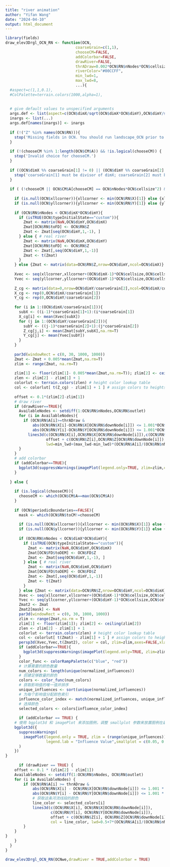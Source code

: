 ---
title: "river animation"
author: "Yifan Wang"
date: "2024-04-10"
output: html_document
---


```{r}
library(fields)
draw_elev3Drgl_OCN_RN <- function(OCN,
                               coarseGrain=c(1,1),
                               chooseCM=FALSE,
                               addColorbar=FALSE,
                               drawRiver=FALSE,
                               thrADraw=0.002*OCN$RN$nNodes*OCN$cellsize^2,
                               riverColor="#00CCFF",
                               min_lwd=1,
                               max_lwd=8,
                               ...){
  #aspect=c(1,1,0.1),
  #ColPalette=terrain.colors(1000,alpha=1),
  
  
  # give default values to unspecified arguments
  args.def <- list(aspect=c(OCN$dimX/sqrt(OCN$dimX*OCN$dimY),OCN$dimY/sqrt(OCN$dimX*OCN$dimY),0.1),axes=FALSE,xlab="",ylab="",zlab="")
  inargs <- list(...)
  args.def[names(inargs)] <- inargs
  
  if (!("Z" %in% names(OCN$RN))){
    stop('Missing fields in OCN. You should run landscape_OCN prior to draw_elev3D_OCN.')
  }
  
  if (!(chooseCM %in% 1:length(OCN$CM$A)) && !is.logical(chooseCM)) {
    stop('Invalid choice for chooseCM.')
  }
  
  if ((OCN$dimX %% coarseGrain[1] != 0) || (OCN$dimY %% coarseGrain[2] != 0)){
    stop('coarseGrain[1] must be divisor of dimX; coarseGrain[2] must be divisor of dimY')
  }   
  
  if ( (!chooseCM || OCN$CM$A[chooseCM] == OCN$nNodes*OCN$cellsize^2) && OCN$RN$nNodes==OCN$dimX*OCN$dimY){ 
    
    if (is.null(OCN$xllcorner)){xllcorner <- min(OCN$RN$X)[1]} else {xllcorner <- OCN$xllcorner}
    if (is.null(OCN$yllcorner)){yllcorner <- min(OCN$RN$Y)[1]} else {yllcorner <- OCN$yllcorner}
    
    if (OCN$RN$nNodes < OCN$dimX*OCN$dimY){
      if (isTRUE(OCN$typeInitialState=="custom")){
        Zmat <- matrix(NaN,OCN$dimY,OCN$dimX)
        Zmat[OCN$RN$toFD] <- OCN$RN$Z
        Zmat <- Zmat[seq(OCN$dimY,1,-1), ]
      } else { # real river
        Zmat <- matrix(NaN,OCN$dimX,OCN$dimY)
        Zmat[OCN$RN$toFD] <- OCN$RN$Z
        Zmat <- Zmat[,seq(OCN$dimY,1,-1)]
        Zmat <- t(Zmat)
      }
    } else {Zmat <- matrix(data=OCN$RN$Z,nrow=OCN$dimY,ncol=OCN$dimX)}
    
    Xvec <- seq(xllcorner,xllcorner+(OCN$dimX-1)*OCN$cellsize,OCN$cellsize)
    Yvec <- seq(yllcorner,yllcorner+(OCN$dimY-1)*OCN$cellsize,OCN$cellsize)
    
    Z_cg <- matrix(data=0,nrow=OCN$dimY/coarseGrain[2],ncol=OCN$dimX/coarseGrain[1])
    X_cg <- rep(0,OCN$dimX/coarseGrain[1])
    Y_cg <- rep(0,OCN$dimY/coarseGrain[2])
    
    for (i in 1:(OCN$dimX/coarseGrain[1])){
      subX <- ((i-1)*coarseGrain[1]+1):(i*coarseGrain[1])
      X_cg[i] <- mean(Xvec[subX])
      for (j in 1:(OCN$dimY/coarseGrain[2])){
        subY <- ((j-1)*coarseGrain[2]+1):(j*coarseGrain[2])
        Z_cg[j,i] <- mean(Zmat[subY,subX],na.rm=T)
        Y_cg[j] <- mean(Yvec[subY])
      }
    }
    
    par3d(windowRect = c(0, 30, 1000, 1000))
    Zmat <- Zmat + 0.005*mean(Zmat,na.rm=T)
    zlim <- range(Zmat, na.rm=T)
    
    zlim[1] <- floor(zlim[1]- 0.005*mean(Zmat,na.rm=T)); zlim[2] <- ceiling(zlim[2]) 
    zlen <- zlim[2] - zlim[1] + 1
    colorlut <- terrain.colors(zlen) # height color lookup table
    col <- colorlut[ t(Z_cg) - zlim[1] + 1 ] # assign colors to heights for each point
    
    offset <- 0.1*(zlim[2]-zlim[1])
    # draw river
    if (drawRiver==TRUE){
      AvailableNodes <- setdiff(1:OCN$RN$nNodes,OCN$RN$outlet)
      for (i in AvailableNodes){
        if (OCN$RN$A[i]>=thrADraw & 
            abs(OCN$RN$X[i]-OCN$RN$X[OCN$RN$downNode[i]]) <= 1.001*OCN$cellsize & 
            abs(OCN$RN$Y[i]-OCN$RN$Y[OCN$RN$downNode[i]]) <= 1.001*OCN$cellsize) {
          lines3d(c(OCN$RN$X[i],OCN$RN$X[OCN$RN$downNode[i]]),c(OCN$RN$Y[i],OCN$RN$Y[OCN$RN$downNode[i]]),
                  offset + c(OCN$RN$Z[i],OCN$RN$Z[OCN$RN$downNode[i]]),
                  lwd=min_lwd+(max_lwd-min_lwd)*(OCN$RN$A[i]/(OCN$RN$nNodes*OCN$cellsize^2))^0.5,col=riverColor)}
      }
    }
    # add colorbar
    if (addColorbar==TRUE){  
      bgplot3d(suppressWarnings(imagePlot(legend.only=TRUE, zlim=zlim,col=colorlut,legend.lab = "latitude")))
    }
    
  } else {
    
    if (is.logical(chooseCM)){
      chooseCM <- which(OCN$CM$A==max(OCN$CM$A))
    }
    
    if (OCN$periodicBoundaries==FALSE){
      mask <- which(OCN$RN$toCM!=chooseCM)
      
      if (is.null(OCN$xllcorner)){xllcorner <- min(OCN$RN$X)[1]} else {xllcorner <- OCN$xllcorner}
      if (is.null(OCN$yllcorner)){yllcorner <- min(OCN$RN$Y)[1]} else {yllcorner <- OCN$yllcorner}
      
      if (OCN$RN$nNodes < OCN$dimX*OCN$dimY){
        if (isTRUE(OCN$typeInitialState=="custom")){
          Zmat <- matrix(NaN,OCN$dimY,OCN$dimX)
          Zmat[OCN$FD$toDEM] <- OCN$FD$Z
          Zmat <- Zmat[seq(OCN$dimY,1,-1), ]
        } else { # real river
          Zmat <- matrix(NaN,OCN$dimX,OCN$dimY)
          Zmat[OCN$FD$toDEM] <- OCN$FD$Z
          Zmat <- Zmat[,seq(OCN$dimY,1,-1)]
          Zmat <- t(Zmat)
        }
      } else {Zmat <- matrix(data=OCN$RN$Z,nrow=OCN$dimY,ncol=OCN$dimX)}
      Xvec <- seq(xllcorner,xllcorner+(OCN$dimX-1)*OCN$cellsize,OCN$cellsize)
      Yvec <- seq(yllcorner,yllcorner+(OCN$dimY-1)*OCN$cellsize,OCN$cellsize)
      Zmat2 <- Zmat
      Zmat2[mask] <- NaN
      par3d(windowRect = c(0, 30, 1000, 1000))
      zlim <- range(Zmat,na.rm = T)
      zlim[1] <- floor(zlim[1]); zlim[2] <- ceiling(zlim[2]) 
      zlen <- zlim[2] - zlim[1] + 1
      colorlut <- terrain.colors(zlen) # height color lookup table
      col <- colorlut[ t(Zmat) - zlim[1] + 1 ] # assign colors to heights for each point
      persp3d(Xvec,Yvec,t(Zmat2), color = col, zlim=zlim,axes=FALSE,xlab="",ylab="",zlab="",aspect=c(1,1,0.1)) #
      if (addColorbar==TRUE){  
        bgplot3d(suppressWarnings(imagePlot(legend.only=TRUE, zlim=zlim,col=colorlut,legend.lab = "latitude",smallplot = c(0.94, 0.99, 0.1, 0.9))))
      }
      color_func <- colorRampPalette(c("blue", "red"))
      # 计算需要的颜色数量
      num_colors <- length(unique(normalized_influences))
      # 创建足够数量的颜色
      colors <- color_func(num_colors)
      # 获取影响值的唯一值并排序
      unique_influences <- sort(unique(normalized_influences))
      # 为每个影响值分配颜色索引
      influence_color_index <- match(normalized_influences, unique_influences)
      # 选择颜色
      selected_colors <- colors[influence_color_index]
      
      if (addColorbar == TRUE) {
    # 使用 bgplot3d 和 imagePlot 来添加图例，调整 smallplot 参数来放置图例在最左边
    bgplot3d({
      suppressWarnings(
        imagePlot(legend.only = TRUE, zlim = (range(unique_influences)), col = colors, 
                  legend.lab = "Influence Value",smallplot = c(0.05, 0.1, 0.1, 0.9))
      )
    })
}
      
      if (drawRiver == TRUE) {
    offset <- 0.1 * (zlim[2] - zlim[1])
    AvailableNodes <- setdiff(1:OCN$RN$nNodes, OCN$RN$outlet)
    for (i in AvailableNodes) {
        if (OCN$RN$A[i] >= thrADraw & 
            abs(OCN$RN$X[i] - OCN$RN$X[OCN$RN$downNode[i]]) <= 1.001 * OCN$cellsize & 
            abs(OCN$RN$Y[i] - OCN$RN$Y[OCN$RN$downNode[i]]) <= 1.001 * OCN$cellsize) {
            # 获取这条河流线段的颜色
            line_color <- selected_colors[i]
            lines3d(c(OCN$RN$X[i], OCN$RN$X[OCN$RN$downNode[i]]),
                    c(OCN$RN$Y[i], OCN$RN$Y[OCN$RN$downNode[i]]),
                    offset + c(OCN$RN$Z[i], OCN$RN$Z[OCN$RN$downNode[i]]),
                    col = line_color, lwd=0.5+7*(OCN$RN$A[i]/(OCN$RN$nNodes*OCN$cellsize^2))^0.5) # 使用计算出的颜色和自定义的线宽
        }
    }
}
    } 
  }
}
```

```{r}
draw_elev3Drgl_OCN_RN(OCNwe,drawRiver = TRUE,addColorbar = TRUE)
```

